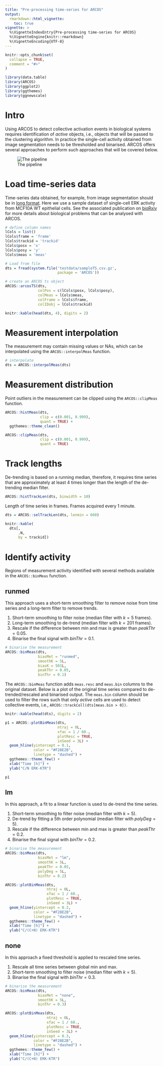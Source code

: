 ```yaml
---
title: "Pre-processing time-series for ARCOS"
output: 
  rmarkdown::html_vignette:
    toc: true 
vignette: >
  %\VignetteIndexEntry{Pre-processing time-series for ARCOS}
  %\VignetteEngine{knitr::rmarkdown}
  %\VignetteEncoding{UTF-8}
---
```


```r
knitr::opts_chunk$set(
  collapse = TRUE,
  comment = "#>"
)
```

```r
library(data.table)
library(ARCOS)
library(ggplot2)
library(ggthemes)
library(ggnewscale)
```


# Intro

Using ARCOS to detect collective activation events in biological systems requires identification of *active* objects, i.e., objects that will be passed to the clustering algorithm. In practice the single-cell activity obtained from image segmentation needs to be thresholded and binarised. ARCOS offers several approaches to perform such approaches that will be covered below. 

![The pipeline](resources/ARCOS-pipeline.png) 

# Load time-series data

Time-series data obtained, for example, from image segmentation should be in [long format](https://en.wikipedia.org/wiki/Wide_and_narrow_data#Narrow). Here we use a sample dataset of single-cell ERK activity from MCF10A WT epithelial cells. See the associated publication on [bioRxiv](https://www.biorxiv.org/content/10.1101/2022.07.12.499734v1) for more details about biological problems that can be analysed with ARCOS.

```r
# define column names
lCols = list()
lCols$frame = 'frame'
lCols$trackid = 'trackid'
lCols$posx = 'x'
lCols$posy = 'y'
lCols$meas = 'meas'

# Load from file
dts = fread(system.file('testdata/sampleTS.csv.gz',
                        package = 'ARCOS'))

# create an ARCOS ts object
ARCOS::arcosTS(dts, 
               colPos = c(lCols$posx, lCols$posy), 
               colMeas = lCols$meas,
               colFrame = lCols$frame, 
               colIDobj = lCols$trackid)

knitr::kable(head(dts, 4), digits = 2)
```


# Measurement interpolation

The measurement may contain missing values or NAs, which can be interpolated using the `ARCOS::interpolMeas` function.

```r
# interpolate
dts = ARCOS::interpolMeas(dts)
```

# Measurement distribution

Point outliers in the measurement can be clipped using the `ARCOS::clipMeas` function.

```r
ARCOS::histMeas(dts, 
                clip = c(0.001, 0.999),
                quant = TRUE) + 
  ggthemes::theme_clean()
```

```r
ARCOS::clipMeas(dts, 
                clip = c(0.001, 0.999),
                quant = TRUE)
```


# Track lengths

De-trending is based on a running median, therefore, it requires time series that are approximately at least 4 times longer than the length of the de-trending median filter. 

```r
ARCOS::histTrackLen(dts, binwidth = 10) 
```

Length of time series in frames. Frames acquired every 1 minute.

```r
dts = ARCOS::selTrackLen(dts, lenmin = 660)

knitr::kable(
  dts[, 
      .N, 
      by = trackid])
```

# Identify activity

Regions of measurement activity identified with several methods available in the `ARCOS::binMeas` function.

## runmed

This approach uses a short-term smoothing filter to remove noise from time series and a long-term filter to remove trends.

1. Short-term smoothing to filter noise (median filter with $k = 5$ frames).
2. Long-term smoothing to de-trend (median filter with $k = 201$ frames).
3. Rescale if the difference between min and max is greater than $peakThr = 0.05$.
4. Binarise the final signal with $binThr = 0.1$.


```r
# binarise the measurement
ARCOS::binMeas(dts,
               biasMet = "runmed", 
               smoothK = 5L,
               biasK = 501L,
               peakThr = 0.05,
               binThr = 0.1)
```


The `ARCOS::binMeas` function adds `meas.resc` and `meas.bin` columns to the original dataset. Below is a plot of the original time series compared to de-trended/rescaled and binarised output. The `meas.bin` column should be used to filter the rows such that only *active* cells are used to detect collective events, i.e., `ARCOS::trackColl(dts[meas.bin > 0])`.

```r
knitr::kable(head(dts), digits = 2)
```


```r
p1 = ARCOS::plotBinMeas(dts, 
                        ntraj = 0L, 
                        xfac = 1 / 60.,
                        plotResc = TRUE,
                        inSeed = 3L) +
  geom_hline(yintercept = 0.1, 
             color = "#F28E2B", 
             linetype = "dashed") +
  ggthemes::theme_few() +
  xlab("Time [h]") +
  ylab("C/N ERK-KTR")

p1
```

## lm

In this approach, a fit to a linear function is used to de-trend the time series.

1. Short-term smoothing to filter noise (median filter with $k = 5$).
2. De-trend by fitting a 5th order polynomial (median filter with $polyDeg = 5$).
3. Rescale if the difference between min and max is greater than $peakThr = 0.2$.
4. Binarise the final signal with $binThr = 0.2$.

```r
# binarise the measurement
ARCOS::binMeas(dts,
               biasMet = "lm", 
               smoothK = 5L,
               peakThr = 0.05,
               polyDeg = 5L,
               binThr = 0.2)

ARCOS::plotBinMeas(dts, 
                   ntraj = 0L, 
                   xfac = 1 / 60.,
                   plotResc = TRUE,
                   inSeed = 3L) +
  geom_hline(yintercept = 0.2, 
             color = "#F28E2B", 
             linetype = "dashed") +
  ggthemes::theme_few() +
  xlab("Time [h]") +
  ylab("C/(C+N) ERK-KTR")
```

## none

In this approach a fixed threshold is applied to rescaled time series.

1. Rescale all time series between global min and max.
2. Short-term smoothing to filter noise (median filter with $k = 5$).
4. Binarise the final signal with $binThr = 0.3$.

```r
# binarise the measurement
ARCOS::binMeas(dts,
               biasMet = "none", 
               smoothK = 5L,
               binThr = 0.3)

ARCOS::plotBinMeas(dts, 
                   ntraj = 0L, 
                   xfac = 1 / 60.,
                   plotResc = TRUE,
                   inSeed = 3L) +
  geom_hline(yintercept = 0.3, 
             color = "#F28E2B", 
             linetype = "dashed") +
  ggthemes::theme_few() +
  xlab("Time [h]") +
  ylab("C/(C+N) ERK-KTR")
```
